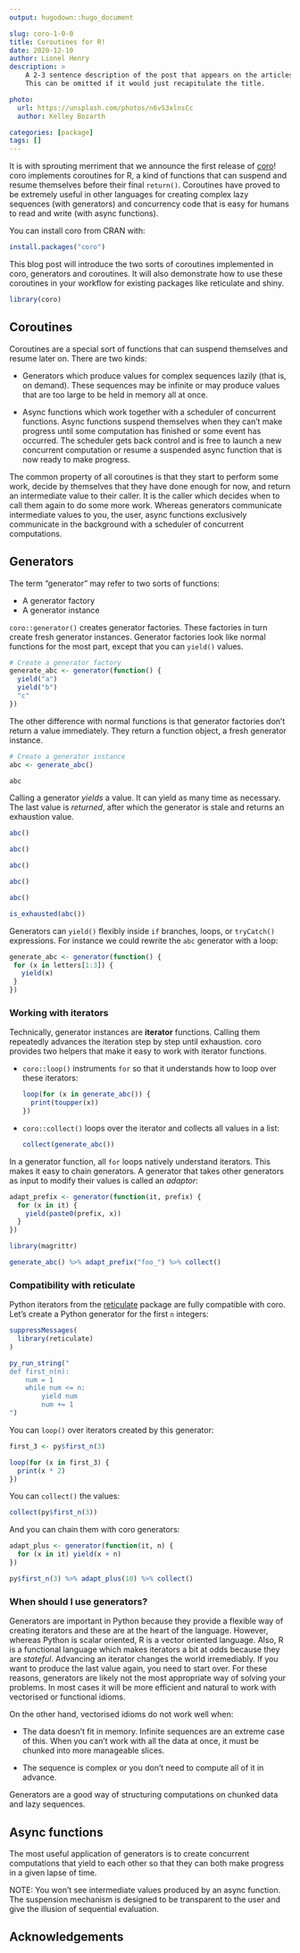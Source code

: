 ```yaml
---
output: hugodown::hugo_document

slug: coro-1-0-0
title: Coroutines for R!
date: 2020-12-10
author: Lionel Henry
description: >
    A 2-3 sentence description of the post that appears on the articles page.
    This can be omitted if it would just recapitulate the title.

photo:
  url: https://unsplash.com/photos/n6vS3xlnsCc
  author: Kelley Bozarth

categories: [package]
tags: []
---
```


<!--
TODO:
* [ ] Pick category and tags (see existing with `post_tags()`)
* [ ] Find photo & update yaml metadata
* [ ] Create `thumbnail-sq.jpg`; height and width should be equal
* [ ] Create `thumbnail-wd.jpg`; width should be >5x height
* [ ] `hugodown::use_tidy_thumbnail()`
* [ ] Add intro sentence
* [ ] `use_tidy_thanks()`
-->

It is with sprouting merriment that we announce the first release of [coro](https://coro.r-lib.org/)! coro implements coroutines for R, a kind of functions that can suspend and resume themselves before their final `return()`. Coroutines have proved to be extremely useful in other languages for creating complex lazy sequences (with generators) and concurrency code that is easy for humans to read and write (with async functions).

You can install coro from CRAN with:

```r
install.packages("coro")
```

This blog post will introduce the two sorts of coroutines implemented in coro, generators and coroutines. It will also demonstrate how to use these coroutines in your workflow for existing packages like reticulate and shiny.

```r
library(coro)
```

## Coroutines

Coroutines are a special sort of functions that can suspend themselves and resume later on. There are two kinds:

- Generators which produce values for complex sequences lazily (that is, on demand). These sequences may be infinite or may produce values that are too large to be held in memory all at once. 

- Async functions which work together with a scheduler of concurrent functions. Async functions suspend themselves when they can't make progress until some computation has finished or some event has occurred. The scheduler gets back control and is free to launch a new concurrent computation or resume a suspended async function that is now ready to make progress.

The common property of all coroutines is that they start to perform some work, decide by themselves that they have done enough for now, and return an intermediate value to their caller. It is the caller which decides when to call them again to do some more work. Whereas generators communicate intermediate values to you, the user, async functions exclusively communicate in the background with a scheduler of concurrent computations.


## Generators

The term "generator" may refer to two sorts of functions:

- A generator factory
- A generator instance

`coro::generator()` creates generator factories. These factories in turn create fresh generator instances. Generator factories look like normal functions for the most part, except that you can `yield()` values.

```r
# Create a generator factory
generate_abc <- generator(function() {
  yield("a")
  yield("b")
  "c"
})
```

The other difference with normal functions is that generator factories don't return a value immediately. They return a function object, a fresh generator instance.

```r
# Create a generator instance
abc <- generate_abc()

abc
```

Calling a generator _yields_ a value. It can yield as many time as necessary. The last value is _returned_, after which the generator is stale and returns an exhaustion value.

```r
abc()

abc()

abc()

abc()

abc()

is_exhausted(abc())
```

Generators can `yield()` flexibly inside `if` branches, loops, or `tryCatch()` expressions. For instance we could rewrite the `abc` generator with a loop:

```r
generate_abc <- generator(function() {
 for (x in letters[1:3]) {
   yield(x)
 }
})
```


### Working with iterators

Technically, generator instances are __iterator__ functions. Calling them repeatedly advances the iteration step by step until exhaustion. coro provides two helpers that make it easy to work with iterator functions.

-   `coro::loop()` instruments `for` so that it understands how to loop over these iterators:

    ```r
    loop(for (x in generate_abc()) {
      print(toupper(x))
    })
    ```

-   `coro::collect()` loops over the iterator and collects all values in a list:

    ```r
    collect(generate_abc())
    ```

In a generator function, all `for` loops natively understand iterators. This makes it easy to chain generators. A generator that takes other generators as input to modify their values is called an _adaptor_:

```r
adapt_prefix <- generator(function(it, prefix) {
  for (x in it) {
    yield(paste0(prefix, x))
  }
})

library(magrittr)

generate_abc() %>% adapt_prefix("foo_") %>% collect()
```


### Compatibility with reticulate

Python iterators from the [reticulate](https://rstudio.github.io/reticulate/) package are fully compatible with coro. Let's create a Python generator for the first `n` integers:

```r
suppressMessages(
  library(reticulate)
)

py_run_string("
def first_n(n):
    num = 1
    while num <= n:
        yield num
        num += 1
")
```

You can `loop()` over iterators created by this generator:

```r
first_3 <- py$first_n(3)

loop(for (x in first_3) {
  print(x * 2)
})
```

You can `collect()` the values:

```r
collect(py$first_n(3))
```

And you can chain them with coro generators:

```r
adapt_plus <- generator(function(it, n) {
  for (x in it) yield(x + n)
})

py$first_n(3) %>% adapt_plus(10) %>% collect()
```


### When should I use generators?

Generators are important in Python because they provide a flexible way of creating iterators and these are at the heart of the language. However, whereas Python is scalar oriented, R is a vector oriented language. Also, R is a functional language which makes iterators a bit at odds because they are _stateful_. Advancing an iterator changes the world irremediably. If you want to produce the last value again, you need to start over. For these reasons, generators are likely not the most appropriate way of solving your problems. In most cases it will be more efficient and natural to work with vectorised or functional idioms.

On the other hand, vectorised idioms do not work well when:

- The data doesn't fit in memory. Infinite sequences are an extreme case of this. When you can't work with all the data at once, it must be chunked into more manageable slices.

- The sequence is complex or you don't need to compute all of it in advance.

Generators are a good way of structuring computations on chunked data and lazy sequences.


## Async functions

The most useful application of generators is to create concurrent computations that yield to each other so that they can both make progress in a given lapse of time.

NOTE: You won't see intermediate values produced by an async function. The suspension mechanism is designed to be transparent to the user and give the illusion of sequential evaluation.


## Acknowledgements

